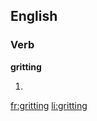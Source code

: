 ==English==

===Verb===
'''gritting'''

# {{present participle of|[[grit]]}}

[[fr:gritting]]
[[li:gritting]]